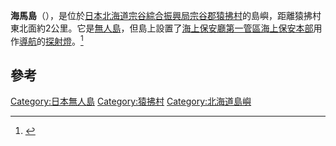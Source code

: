 '''海馬島'''（{{jpn|j=海馬島|hg=とどじま|rm=Todojima|f=y}}），是位於[[日本|日本]][[北海道|北海道]][[宗谷綜合振興局|宗谷綜合振興局]][[宗谷郡|宗谷郡]][[猿拂村|猿拂村]]的島嶼，距離猿拂村東北面約2公里。它是[[無人島|無人島]]，但島上設置了[[海上保安廳|海上保安廳]][[第一管區海上保安本部|第一管區海上保安本部]]用作[[導航|導航]]的[[探射燈|探射燈]]。<ref>{{Cite web |url=http://www.weblio.jp/wkpja/content/%E6%B5%B7%E9%A6%AC%E5%B3%B6+%28%E7%8C%BF%E6%89%95%E6%9D%91%29_%E6%B5%B7%E9%A6%AC%E5%B3%B6+%28%E7%8C%BF%E6%89%95%E6%9D%91%29%E3%81%AE%E6%A6%82%E8%A6%81 |title=猿拂村海馬島 (日語) |access-date=2014-08-06 |archive-url=https://web.archive.org/web/20160304114509/http://www.weblio.jp/wkpja/content/%E6%B5%B7%E9%A6%AC%E5%B3%B6+(%E7%8C%BF%E6%89%95%E6%9D%91)_%E6%B5%B7%E9%A6%AC%E5%B3%B6+(%E7%8C%BF%E6%89%95%E6%9D%91)%E3%81%AE%E6%A6%82%E8%A6%81 |archive-date=2016-03-04 |dead-url=yes }}</ref>

==參考==
<references />

[[Category:日本無人島|Category:日本無人島]]
[[Category:猿拂村|Category:猿拂村]]
[[Category:北海道島嶼|Category:北海道島嶼]]